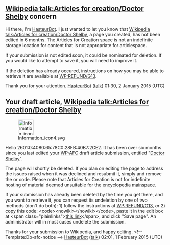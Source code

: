 <article id="44918264" title=User talk:2601:0:4080:65:78C0:28FB:40B7:2CE2>
	<talkpage id="44918264" title="User talk:2601:0:4080:65:78C0:28FB:40B7:2CE2">
==[[Wikipedia talk:Articles for creation/Doctor Shelby]] concern==
Hi there, I'm [[User:HasteurBot|HasteurBot]]. I just wanted to let you know that [[Wikipedia talk:Articles for creation/Doctor Shelby]], a page you created, has not been edited in 6 months.  The Articles for Creation space is not an indefinite storage location for content that is not appropriate for articlespace.

If your submission is not edited soon, it could be nominated for deletion.  If you would like to attempt to save it, you will need to improve it.

If the deletion has already occured, instructions on how you may be able to retrieve it are available at [[WP:REFUND/G13]].

Thank you for your attention. [[User:HasteurBot|HasteurBot]] ([[User talk:HasteurBot|talk]]) 01:30, 2 January 2015 (UTC)
==Your draft article, [[Wikipedia talk:Articles for creation/Doctor Shelby]]==
[[File:Information icon4.svg|48px|left|alt=|link=]]

Hello 2601:0:4080:65:78C0:28FB:40B7:2CE2. It has been over six months since you last edited your [[WP:AFC]] draft article submission, entitled &quot;[[Wikipedia talk:Articles for creation/Doctor Shelby|Doctor Shelby]]&quot;. 

The page will shortly be deleted. If you plan on editing the page to address the issues raised when it was declined and resubmit it, simply {{edit|Wikipedia talk:Articles for creation/Doctor Shelby|edit the submission}} and remove the {{tlc|db-afc}} or {{tlc|db-g13}} code. Please note that Articles for Creation is not for indefinite hosting of material deemed unsuitable for the encyclopedia [[WP:mainspace|mainspace]].

If your submission has already been deleted by the time you get there, and you want to retrieve it, you can request its undeletion by one of two methods (don't do both): 1) follow the instructions at [[WP:REFUND/G13]], ''or'' 2) copy this code: &lt;code&gt;&lt;nowiki&gt;{{subst:Refund/G13|&lt;/nowiki&gt;Wikipedia talk:Articles for creation/Doctor Shelby&lt;nowiki&gt;}}&lt;/nowiki&gt;&lt;/code&gt;, paste it in the edit box at &lt;span class=&quot;plainlinks&quot;&gt;[http://en.wikipedia.org/w/index.php?title=Wikipedia:Requests_for_undeletion&amp;action=edit&amp;section=new this link]&lt;/span&gt;, and click &quot;Save page&quot;. An administrator will in most cases undelete the submission.

Thanks for your submission to Wikipedia, and happy editing. &lt;!-- Template:Db-afc-notice --&gt; [[User:HasteurBot|HasteurBot]] ([[User talk:HasteurBot|talk]]) 02:01, 1 February 2015 (UTC)
	</talkpage>
</article>